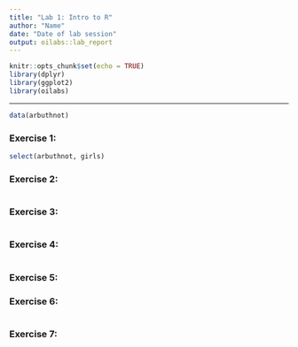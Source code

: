 ```yaml
---
title: "Lab 1: Intro to R"
author: "Name"
date: "Date of lab session"
output: oilabs::lab_report
---
```


```r
knitr::opts_chunk$set(echo = TRUE)
library(dplyr)
library(ggplot2)
library(oilabs)
```

* * *

```r
data(arbuthnot)
```


### Exercise 1: 

```r
select(arbuthnot, girls)
```


### Exercise 2:

```r

```


### Exercise 3:

```r

```


### Exercise 4:

```r

```


### Exercise 5:



### Exercise 6:

```r

```


### Exercise 7:

```r

```

